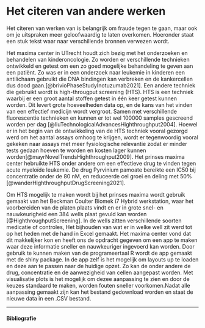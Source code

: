 # Het citeren van andere werken
Het citeren van werken van is belangrijk om fraude tegen te gaan, maar ook om je uitspraken meer geloofwaardig te laten overkomen. Hoeronder staat een stuk tekst waar naar verschillende bronnen verwezen wordt.

Het maxima center in UTrecht houdt zich bezig met het onderzoeken en behandelen van kinderoncologie. Zo worden er verschillende technieken ontwikkeld en getest om een zo goed mogelijke behandeling te geven aan een patiënt. Zo was er in een onderzoek naar leukemie in kinderen een antilichaam gebruikt die DNA bindingen kan verbreken en de kankercellen dus dood gaan.[@brivioPhaseStudyInotuzumab2021]. Een andere techniek die gebruikt wordt is high-througput screening (HTS). HTS is een techniek waarbij er een groot aantal stoffen getest in één keer getest kunnen worden. Dit levert grote hoeveelheden data op, en de kans van het vinden van een effectief medicijn wordt vergroot. Samen met verschillende fluorescentie technieken en kunnen er tot wel 100000 samples gescreend worden per dag [@liuTechnologicalAdvancesHighthroughput2004]. Hoewel er in het begin van de ontwikkeling van de HTS techniek vooral gezorgd werd om het aantal assays omhoog te krijgen, wordt er tegenwoordig vooral gekeken naar assays met meer fysiologische relevantie zodat er minder tests gedaan hoeven te worden en kosten lager kunnen worden[@mayrNovelTrendsHighthroughput2009]. Het prinses maxima center hebruikte HTS onder andere om een effectieve drug te vinden tegen acute myeloïde leukemie. De drug Pyrvinium pamoate bereikte een IC50 bij concentratie onder de 80 nM, en reduceerde cel groei en deling met 50% [@wanderHighthroughputDrugScreening2021].

Om HTS mogelijk te maken wordt bij het prinses maxima wordt gebruik gemaakt van het Beckman Coulter Biomek i7 Hybrid werkstation, waar het voorbereiden van de platen plaats vindt en er in grote snel- en nauwkeurigheid een 384 wells plaat gevuld kan worden [@HighthroughputScreening].  In de wells zitten verschillende soorten medicatie of controles, Het bijhouden van wat er in welke well zit werd tot op het heden met de hand in Excel gemaakt. Het maxima center vond dat dit makkelijker kon en heeft ons de opdracht gegeven om een app te maken waar deze informatie sneller en nauwkeuriger ingevoerd kan worden. Door gebruik te kunnen maken van de programeertaal R wordt de app gemaakt met de shiny package. In de app zelf is het mogelijk om layouts up te loaden en deze aan te passen naar de huidige opzet. Zo kan de onder andere de drug, concentratie en de aanwezigheid van cellen aangepast worden. Met visualisatie plots is het mogelijk om dezee aanpassing te zien en door de keuzes standaard te maken, worden fouten sneller voorkomen.Nadat alle aanpassing gemaakt zijn kan het bestand gedownload worden en staat de nieuwe data in een .CSV bestand.


*** 

<h4> Bibliografie </h4>
<div id="refs"></div>

